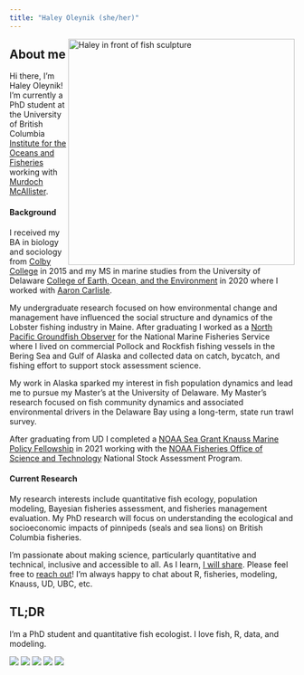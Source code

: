 ```yaml
---
title: "Haley Oleynik (she/her)"
---
```


<img align="right" src="./images/IMG_5550.JPG" width="400" alt="Haley in front of fish sculpture">  

## About me 

Hi there, I'm Haley Oleynik! I'm currently a PhD student at the University of British Columbia [Institute for the Oceans and Fisheries](https://oceans.ubc.ca/) working with [Murdoch McAllister](https://oceans.ubc.ca/murdoch-mcallister/).

#### Background

I received my BA in biology and sociology from [Colby College](https://www.colby.edu/) in 2015 and my MS in marine studies from the University of Delaware [College of Earth, Ocean, and the Environment](https://www.udel.edu/academics/colleges/ceoe/) in 2020 where I worked with [Aaron Carlisle](https://www.udel.edu/academics/colleges/ceoe/departments/smsp/faculty/aaron-carlisle/). 

My undergraduate research focused on how environmental change and management have influenced the social structure and dynamics of the Lobster fishing industry in Maine. After graduating  I worked as a [North Pacific Groundfish Observer](https://www.fisheries.noaa.gov/alaska/fisheries-observers/north-pacific-observer-program) for the National Marine Fisheries Service where I lived on commercial Pollock and Rockfish fishing vessels in the Bering Sea and Gulf of Alaska and collected data on catch, bycatch, and fishing effort to support stock assessment science. 

My work in Alaska sparked my interest in fish population dynamics and lead me to pursue my Master's at the University of Delaware. My Master's research focused on fish community dynamics and associated environmental drivers in the Delaware Bay using a long-term, state run trawl survey.

After graduating from UD I completed a [NOAA Sea Grant Knauss Marine Policy Fellowship](https://seagrant.noaa.gov/Knauss-Fellowship-Program) in 2021 working with the [NOAA Fisheries Office of Science and Technology](https://www.fisheries.noaa.gov/about/office-science-and-technology) National Stock Assessment Program.

#### Current Research

My research interests include quantitative fish ecology, population modeling, Bayesian fisheries assessment, and fisheries management evaluation. My PhD research will focus on understanding the ecological and socioeconomic impacts of pinnipeds (seals and sea lions) on British Columbia fisheries.

I'm passionate about making science, particularly quantitative and technical, inclusive and accessible to all. As I learn, [I will share](https://haleyoleynik-noaa.github.io/info.html). Please feel free to [reach out](https://haleyoleynik-noaa.github.io/Contact.html)! I'm always happy to chat about R, fisheries, modeling, Knauss, UD, UBC, etc. 

## TL;DR

I'm a PhD student and quantitative fish ecologist. I love fish, R, data, and modeling. 

![](./images/picwithfish.jpg)
![](./images/Alaska2.jpeg)
![](./images/Alaska1.jpg) 
![](./images/birds.jpg) 
![](./images/me.jpg) 
